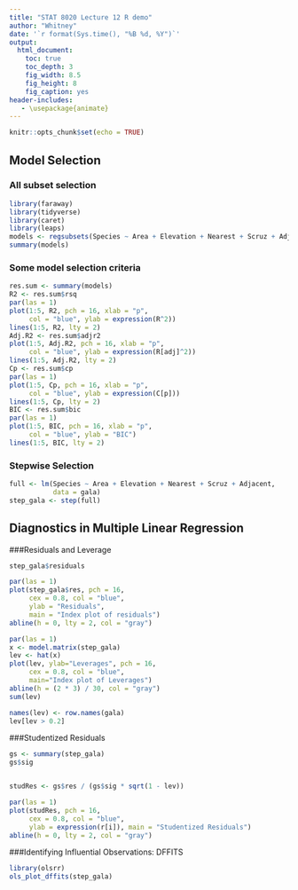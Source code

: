 ```yaml
---
title: "STAT 8020 Lecture 12 R demo"
author: "Whitney"
date: '`r format(Sys.time(), "%B %d, %Y")`'
output:
  html_document:
    toc: true
    toc_depth: 3
    fig_width: 8.5
    fig_height: 8
    fig_caption: yes
header-includes:
   - \usepackage{animate}
---
```


```r
knitr::opts_chunk$set(echo = TRUE)
```


## Model Selection

### All subset selection

```r
library(faraway)
library(tidyverse)
library(caret)
library(leaps)
models <- regsubsets(Species ~ Area + Elevation + Nearest + Scruz + Adjacent, data = gala, nvmax = 5)
summary(models)
```

### Some model selection criteria
 
```r
res.sum <- summary(models)
R2 <- res.sum$rsq
par(las = 1)
plot(1:5, R2, pch = 16, xlab = "p",
     col = "blue", ylab = expression(R^2))
lines(1:5, R2, lty = 2)
Adj.R2 <- res.sum$adjr2
plot(1:5, Adj.R2, pch = 16, xlab = "p",
     col = "blue", ylab = expression(R[adj]^2))
lines(1:5, Adj.R2, lty = 2)
Cp <- res.sum$cp
par(las = 1)
plot(1:5, Cp, pch = 16, xlab = "p",
     col = "blue", ylab = expression(C[p]))
lines(1:5, Cp, lty = 2)
BIC <- res.sum$bic
par(las = 1)
plot(1:5, BIC, pch = 16, xlab = "p",
     col = "blue", ylab = "BIC")
lines(1:5, BIC, lty = 2)
```

### Stepwise Selection

```r
full <- lm(Species ~ Area + Elevation + Nearest + Scruz + Adjacent,
           data = gala)
step_gala <- step(full)
```


## Diagnostics in Multiple Linear Regression

###Residuals and Leverage

```r
step_gala$residuals

par(las = 1)
plot(step_gala$res, pch = 16,
     cex = 0.8, col = "blue",
     ylab = "Residuals",
     main = "Index plot of residuals")
abline(h = 0, lty = 2, col = "gray")

par(las = 1)
x <- model.matrix(step_gala)
lev <- hat(x)
plot(lev, ylab="Leverages", pch = 16,
     cex = 0.8, col = "blue",
     main="Index plot of Leverages")
abline(h = (2 * 3) / 30, col = "gray")
sum(lev)

names(lev) <- row.names(gala)
lev[lev > 0.2]
```

###Studentized Residuals

```r
gs <- summary(step_gala)
gs$sig


studRes <- gs$res / (gs$sig * sqrt(1 - lev))

par(las = 1)
plot(studRes, pch = 16,
     cex = 0.8, col = "blue",
     ylab = expression(r[i]), main = "Studentized Residuals")
abline(h = 0, lty = 2, col = "gray")
```

###Identifying Influential Observations: DFFITS
```r
library(olsrr)
ols_plot_dffits(step_gala)
```





















